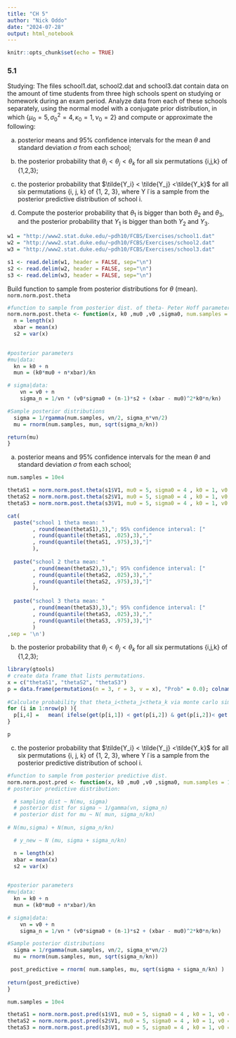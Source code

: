 ```yaml
---
title: "CH 5"
author: "Nick Oddo"
date: "2024-07-28"
output: html_notebook
---
```


```r
knitr::opts_chunk$set(echo = TRUE)
```


### 5.1
Studying: The files school1.dat, school2.dat and school3.dat contain data on the amount of time students from three high schools spent on studying or homework during an exam period. Analyze data from each of these schools separately, using the normal model with a conjugate prior distribution, in which {$\mu_0 = 5, \sigma_0^2 = 4, \kappa_0 = 1, \nu_0 = 2$} and compute or approximate the following:

a. posterior means and 95% confidence intervals for the mean $\theta$ and standard deviation $\sigma$ from each school;

b. the posterior probability that $\theta_i < \theta_j < \theta_k$ for all six permutations {i,j,k} of {1,2,3};

c. the posterior probability that $\tilde{Y_i} < \tilde{Y_j} <\tilde{Y_k}$ for all six permutations {i, j, k} of {1, 2, 3}, where Y ̃i is a sample from the posterior predictive distribution of school i.

d. Compute the posterior probability that $\theta_1$ is bigger than both $\theta_2$ and $\theta_3$, and the posterior probability that $Y_1$ is bigger than both $Y_2$ and $Y_3$.


```r
w1 = "http://www2.stat.duke.edu/~pdh10/FCBS/Exercises/school1.dat"
w2 = "http://www2.stat.duke.edu/~pdh10/FCBS/Exercises/school2.dat"
w3 = "http://www2.stat.duke.edu/~pdh10/FCBS/Exercises/school3.dat"

s1 <- read.delim(w1, header = FALSE, sep="\n") 
s2 <- read.delim(w2, header = FALSE, sep="\n") 
s3 <- read.delim(w3, header = FALSE, sep="\n") 

```

Build function to sample from posterior distributions for $\theta$ (mean). `norm.norm.post.theta`

```r

#function to sample from posterior dist. of theta- Peter Hoff parameterization
norm.norm.post.theta <- function(x, k0 ,mu0 ,v0 ,sigma0, num.samples = 1000 ){
  n = length(x)
  xbar = mean(x)
  s2 = var(x)
  

#posterior parameters
#mu|data:
  kn = k0 + n
  mun = (k0*mu0 + n*xbar)/kn

# sigma|data:
    vn = v0 + n
    sigma_n = 1/vn * (v0*sigma0 + (n-1)*s2 + (xbar - mu0)^2*k0*n/kn)

#Sample posterior distributions
  sigma = 1/rgamma(num.samples, vn/2, sigma_n*vn/2)
  mu = rnorm(num.samples, mun, sqrt(sigma_n/kn))

return(mu)
}

```

a. posterior means and 95% confidence intervals for the mean $\theta$ and standard deviation $\sigma$ from each school;

```r
num.samples = 10e4

thetaS1 = norm.norm.post.theta(s1$V1, mu0 = 5, sigma0 = 4 , k0 = 1, v0 = 2, num.samples = num.samples)
thetaS2 = norm.norm.post.theta(s2$V1, mu0 = 5, sigma0 = 4 , k0 = 1, v0 = 2, num.samples = num.samples)
thetaS3 = norm.norm.post.theta(s3$V1, mu0 = 5, sigma0 = 4 , k0 = 1, v0 = 2, num.samples = num.samples)

cat(
  paste("school 1 theta mean: "
        , round(mean(thetaS1),3),"; 95% confidence interval: ["
        , round(quantile(thetaS1, .025),3),","
        , round(quantile(thetaS1, .975),3),"]"
        ),
  
  paste("school 2 theta mean: "
        , round(mean(thetaS2),3),"; 95% confidence interval: ["
        , round(quantile(thetaS2, .025),3),","
        , round(quantile(thetaS2, .975),3),"]"
        ),
  
  paste("school 3 theta mean: "
        , round(mean(thetaS3),3),"; 95% confidence interval: ["
        , round(quantile(thetaS3, .025),3),","
        , round(quantile(thetaS3, .975),3),"]"
        )
,sep = '\n')
```

b. the posterior probability that $\theta_i < \theta_j < \theta_k$ for all six permutations {i,j,k} of {1,2,3};

```r
library(gtools)
# create data frame that lists permutations.
x = c("thetaS1", "thetaS2", "thetaS3")
p = data.frame(permutations(n = 3, r = 3, v = x), "Prob" = 0.0); colnames(p)<-c("theta_i","theta_j","theta_k","P(theta_i < theta_j < theta_k)")
 
#Calculate probability that theta_i<theta_j<theta_k via monte carlo simulation
for (i in 1:nrow(p) ){
  p[i,4] =   mean( ifelse(get(p[i,1]) < get(p[i,2]) & get(p[i,2])< get(p[i,3]), 1.0,0.0) )
}

p
```

c. the posterior probability that $\tilde{Y_i} < \tilde{Y_j} <\tilde{Y_k}$ for all six permutations {i, j, k} of {1, 2, 3}, where Y ̃i is a sample from the posterior predictive distribution of school i.

```r
#function to sample from posterior predictive dist.
norm.norm.post.pred <- function(x, k0 ,mu0 ,v0 ,sigma0, num.samples = 1000 ){
# posterior predictive distribution:

  # sampling dist ~ N(mu, sigma)
  # posterior dist for sigma ~ 1/gamma(vn, sigma_n)
  # posterior dist for mu ~ N( mun, sigma_n/kn)
  
# N(mu,sigma) + N(mun, sigma_n/kn)

  # y_new ~ N (mu, sigma + sigma_n/kn)

  n = length(x)
  xbar = mean(x)
  s2 = var(x)
  

#posterior parameters
#mu|data:
  kn = k0 + n
  mun = (k0*mu0 + n*xbar)/kn

# sigma|data:
    vn = v0 + n
    sigma_n = 1/vn * (v0*sigma0 + (n-1)*s2 + (xbar - mu0)^2*k0*n/kn)

#Sample posterior distributions
  sigma = 1/rgamma(num.samples, vn/2, sigma_n*vn/2)
  mu = rnorm(num.samples, mun, sqrt(sigma_n/kn))

 post_predictive = rnorm( num.samples, mu, sqrt(sigma + sigma_n/kn) ) 
  
return(post_predictive)
}

```

```r
num.samples = 10e4

thetaS1 = norm.norm.post.pred(s1$V1, mu0 = 5, sigma0 = 4 , k0 = 1, v0 = 2, num.samples = num.samples)
thetaS2 = norm.norm.post.pred(s2$V1, mu0 = 5, sigma0 = 4 , k0 = 1, v0 = 2, num.samples = num.samples)
thetaS3 = norm.norm.post.pred(s3$V1, mu0 = 5, sigma0 = 4 , k0 = 1, v0 = 2, num.samples = num.samples)


```


